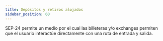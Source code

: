 ```yaml
---
title: Depósitos y retiros alojados
sidebar_position: 60
---
```



SEP-24 permite un medio por el cual las billeteras y/o exchanges permiten que el usuario interactúe directamente con una ruta de entrada y salida.

<DocCardList />

